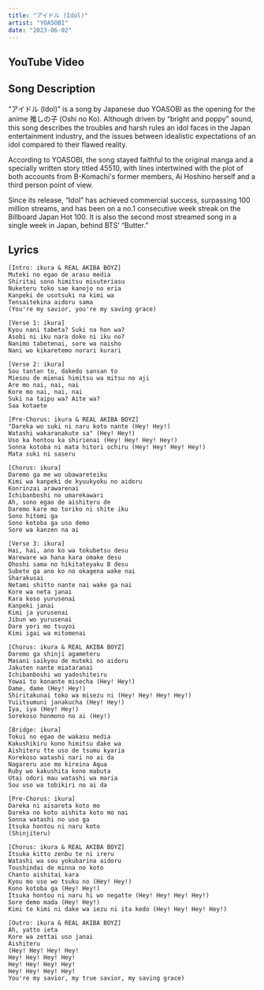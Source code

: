 ```yaml
---
title: "アイドル (Idol)"
artist: "YOASOBI"
date: "2023-06-02"
---
```



## YouTube Video

<YouTube id="ZRtdQ81jPUQ" />

## Song Description

“アイドル (Idol)” is a song by Japanese duo YOASOBI as the opening for the anime 推しの子 (Oshi no Ko). Although driven by “bright and poppy” sound, this song describes the troubles and harsh rules an idol faces in the Japan entertainment industry, and the issues between idealistic expectations of an idol compared to their flawed reality.

According to YOASOBI, the song stayed faithful to the original manga and a specially written story titled 45510, with lines intertwined with the plot of both accounts from B-Komachi's former members, Ai Hoshino herself and a third person point of view.

Since its release, “Idol” has achieved commercial success, surpassing 100 million streams, and has been on a no.1 consecutive week streak on the Billboard Japan Hot 100. It is also the second most streamed song in a single week in Japan, behind BTS‘ “Butter.”

## Lyrics

```
[Intro: ikura & REAL AKIBA BOYZ]
Muteki no egao de arasu media
Shiritai sono himitsu misuteriasu
Nuketeru toko sae kanojo no eria
Kanpeki de usotsuki na kimi wa
Tensaitekina aidoru sama
(You're my savior, you're my saving grace)

[Verse 1: ikura]
Kyou nani tabeta? Suki na hon wa?
Asobi ni iku nara doko ni iku no?
Nanimo tabetenai, sore wa naisho
Nani wo kikaretemo norari kurari

[Verse 2: ikura]
Sou tantan to, dakedo sansan to
Miesou de mienai himitsu wa mitsu no aji
Are mo nai, nai, nai
Kore mo nai, nai, nai
Suki na taipu wa? Aite wa?
Saa kotaete

[Pre-Chorus: ikura & REAL AKIBA BOYZ]
"Dareka wo suki ni naru koto nante (Hey! Hey!)
Watashi wakaranakute sa" (Hey! Hey!)
Uso ka hontou ka shirienai (Hey! Hey! Hey! Hey!)
Sonna kotoba ni mata hitori ochiru (Hey! Hey! Hey! Hey!)
Mata suki ni saseru

[Chorus: ikura]
Daremo ga me wo ubawareteiku
Kimi wa kanpeki de kyuukyoku no aidoru
Konrinzai arawarenai
Ichibanboshi no umarekawari
Ah, sono egao de aishiteru de
Daremo kare mo toriko ni shite iku
Sono hitomi ga
Sono kotoba ga uso demo
Sore wa kanzen na ai

[Verse 3: ikura]
Hai, hai, ano ko wa tokubetsu desu
Wareware wa hana kara omake desu
Ohoshi sama no hikitateyaku B desu
Subete ga ano ko no okagena wake nai
Sharakusai
Netami shitto nante nai wake ga nai
Kore wa neta janai
Kara koso yurusenai
Kanpeki janai
Kimi ja yurusenai
Jibun wo yurusenai
Dare yori mo tsuyoi
Kimi igai wa mitomenai

[Chorus: ikura & REAL AKIBA BOYZ]
Daremo ga shinji agameteru
Masani saikyou de muteki no aidoru
Jakuten nante miataranai
Ichibanboshi wo yadoshiteiru
Yowai to konante misecha (Hey! Hey!)
Dame, dame (Hey! Hey!)
Shiritakunai toko wa misezu ni (Hey! Hey! Hey! Hey!)
Yuiitsumuni janakucha (Hey! Hey!)
Iya, iya (Hey! Hey!)
Sorekoso honmono no ai (Hey!)

[Bridge: ikura]
Tokui no egao de wakasu media
Kakushikiru kono himitsu dake wa
Aishiteru tte uso de tsumu kyaria
Korekoso watashi nari no ai da
Nagareru ase mo kireina Aqua
Ruby wo kakushita kono mabuta
Utai odori mau watashi wa maria
Sou uso wa tobikiri no ai da

[Pre-Chorus: ikura]
Dareka ni aisareta koto mo
Dareka no koto aishita koto mo nai
Sonna watashi no uso ga
Itsuka hontou ni naru koto
(Shinjiteru)

[Chorus: ikura & REAL AKIBA BOYZ]
Itsuka kitto zenbu te ni ireru
Watashi wa sou yokubarina aidoru
Toushindai de minna no koto
Chanto aishitai kara
Kyou mo uso wo tsuku no (Hey! Hey!)
Kono kotoba ga (Hey! Hey!)
Itsuka hontou ni naru hi wo negatte (Hey! Hey! Hey! Hey!)
Sore demo mada (Hey! Hey!)
Kimi to kimi ni dake wa iezu ni ita kedo (Hey! Hey! Hey! Hey!)

[Outro: ikura & REAL AKIBA BOYZ]
Ah, yatto ieta
Kore wa zettai uso janai
Aishiteru
(Hey! Hey! Hey! Hey!
Hey! Hey! Hey! Hey!
Hey! Hey! Hey! Hey!
Hey! Hey! Hey! Hey!
You're my savior, my true savior, my saving grace)
```
